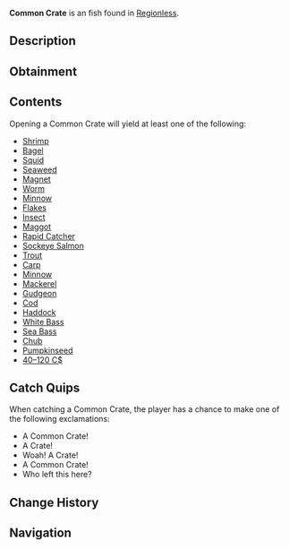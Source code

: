 {{FishInfobox
|image          = Common Crate.png
|rarity         = Uncommon
|sea            = First Sea
|location       = [[Regionless]]
|sublocation    = 
|sources        = Fishing Rod
|radar_location = 
|xp             = 20
|weather        = 
|time           = 
|season         = 
|bait           = Magnet
|base_weight    = 8
|base_value     = 80
|weight_range   = 0
|base_chance    = 17
|base_resil     = 120
}}
'''Common Crate''' is an {{Rarity|Uncommon}} fish found in [[Regionless]].

== Description ==
{{Description|A moderately sized wooden crate seemingly lost from a fishing boat of some kind. The date of it's disappearance is unknown. Therefore, finders keepers?- Opening it might give you an array of fish, bait, and money!|Bestiary Entry}}

== Obtainment ==
{{Description|Fallen off of a fishing boat.|Bestiary Hint}}
{{Fish Availability|
Ancient Archives
Ancient Isle/Algae Hunt
Ancient Isle/Surrounding Ocean
Atlantis/Ancient Kraken Hunt
Atlantis/Ethereal Abyss
Atlantis/Kraken Hunt
Atlantis/Kraken Pool
Atlantis/Poseidon Temple
Atlantis/Sunken Depths
Atlantis/Surrounding Ocean
Atlantis/Zeus's Rod Room
Cryogenic Canal
Desolate Deep/Brine Pool
Desolate Deep/Desolate Pocket
FischFright/Frightful Pool
Forsaken Shores/Algae Hunt
Forsaken Shores/Coral Reef
Forsaken Shores/Freshwater Pond
Forsaken Shores/Surrounding Ocean
Frigid Cavern
Glacial Grotto
Golden Tide
Grand Reef
LEGO Pool/Studalodon Hunt
Lovestorm/Normal
Lovestorm/Supercharged
Lucky Event/Blarney McBreeze
Lucky Event/O'Mango Goldgrin
Lucky Event/Plumrick O'Luck
Lucky Event/Rowdy McCharm
Lucky Event/Sunny O'Coin
Megalodon Hunt/Eclipse and Weekend
Megalodon Hunt/Normal
Moosewood/Docks
Moosewood/Freshwater Pond
Moosewood/Seaweed and Mini-Island
Moosewood/Surrounding Ocean
Mushgrove Swamp
Mushgrove Swamp/Algae Hunt
Northern Summit/Surrounding Ocean
Ocean
Ocean/Deep Ocean
Ocean/Harvesters Spike
Ocean/Strange Whirlpool
Ocean/The Arch
Orca Migration/Ancient
Orca Migration/Normal
Overgrowth Caves
Roslit Bay/Coral Reef
Roslit Bay/Surrounding Ocean
Shark Hunt/Great Hammerhead Shark
Shark Hunt/Great White Shark
Shark Hunt/Whale Shark
Snowcap Island/Algae Hunt
Snowcap Island/Freshwater Pond
Snowcap Island/Surrounding Ocean
Sunstone Island/Crate Cave
Terrapin Island/Olm Cave
Terrapin Island/Surrounding Ocean
Vertigo/Vertigos Dip
Whale Migration/Moby
Whale Migration/Normal
|top_rods      = 
Magnet Rod\734033.76\740319.09;
Krampus's Rod\542956.47\493695.68;
Magma Rod\527793.57\479908.46;
Leviathan's Fang Rod\487610.13\380071.86;
Plastic Rod\482616.01\438829.72;
Flimsy Rod\442593.9\610286.1;
Training Rod\446263.59\402443.02;
Fast Rod\422882.85\551513.44;
Fischer's Rod\371469.77\484461.78;
Ethereal Prism Rod\480738.27\329534.44;
No-Life Rod\475808.79\367059.41;
Seraphic Rod\473363.53\339543.79;
Rod Of The Forgotten Fang\444642.93\337478.81;
Trident Rod\441029.78\368115.08;
Free Spirit Rod\439265.89\366642.81;
Challenger's Rod\436966.6\349025.85;
Rod Of The Exalted One\409898.73\330600.9;
Rod Of The Depths\404730.27\338738.58;
Zeus Rod\404409.87\352758.85;
Verdant Shear Rod\401513.28\350359.23;
Blazebringer Rod\383906.37\354537.24;
Depthseeker Rod\368133.85\337960.01;
Volcanic Rod\354759.45\344562.32;
Avalanche Rod\347778.61\310789.3;
Steady Rod\125160.09\113789.29
|recommended   = Magnet Rod
}}

== Contents ==
Opening a Common Crate will yield at least one of the following:
* [[Bait#Shrimp|Shrimp]]
* [[Bait#Bagel|Bagel]]
* [[Bait#Squid|Squid]]
* [[Bait#Seaweed|Seaweed]]
* [[Bait#Magnet|Magnet]]
* [[Bait#Worm|Worm]]
* [[Bait#Minnow|Minnow]]
* [[Bait#Flakes|Flakes]]
* [[Bait#Insect|Insect]]
* [[Bait#Maggot|Maggot]]
* [[Bait#Rapid Catcher|Rapid Catcher]]
* [[Sockeye Salmon]]
* [[Trout]]
* [[Carp]]
* [[Minnow]]
* [[Mackerel]]
* [[Gudgeon]]
* [[Cod]]
* [[Haddock]]
* [[White Bass]]
* [[Sea Bass]]
* [[Chub]]
* [[Pumpkinseed]]
* [[40–120 C$]]

== Catch Quips ==
When catching a Common Crate, the player has a chance to make one of the following exclamations:
* A Common Crate!
* A Crate!
* Woah! A Crate!
* A Common Crate!
* Who left this here?

== Change History ==
{{Change History|{{subst:Current Version}}}}

== Navigation ==
{{Fish Navbox|Regionless}}